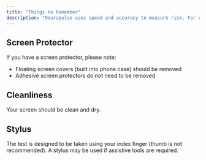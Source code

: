 ```yaml
---
title: "Things to Remember"
description: "Neurapulse uses speed and accuracy to measure risk. For optimal performance, please make sure your mobile device is prepared for the test by following these guidelines."
---
```


## Screen Protector[​](#screen-protector "Direct link to Screen Protector")

If you have a screen protector, please note:

* Floating screen covers (built into phone case) should be removed
* Adhesive screen protectors do not need to be removed

## Cleanliness[​](#cleanliness "Direct link to Cleanliness")

Your screen should be clean and dry.

## Stylus[​](#stylus "Direct link to Stylus")

The test is designed to be taken using your index finger (thumb is not recommended). A stylus may be used if assistive tools are required.
